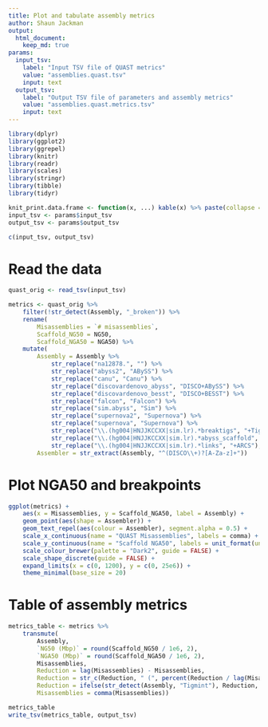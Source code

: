 ```yaml
---
title: Plot and tabulate assembly metrics
author: Shaun Jackman
output:
  html_document:
    keep_md: true
params:
  input_tsv:
    label: "Input TSV file of QUAST metrics"
    value: "assemblies.quast.tsv"
    input: text
  output_tsv:
    label: "Output TSV file of parameters and assembly metrics"
    value: "assemblies.quast.metrics.tsv"
    input: text
---
```


```r
library(dplyr)
library(ggplot2)
library(ggrepel)
library(knitr)
library(readr)
library(scales)
library(stringr)
library(tibble)
library(tidyr)

knit_print.data.frame <- function(x, ...) kable(x) %>% paste(collapse = "\n") %>% asis_output
input_tsv <- params$input_tsv
output_tsv <- params$output_tsv

c(input_tsv, output_tsv)
```

# Read the data
```r
quast_orig <- read_tsv(input_tsv)

metrics <- quast_orig %>%
	filter(!str_detect(Assembly, "_broken")) %>%
	rename(
		Misassemblies = `# misassemblies`,
		Scaffold_NG50 = NG50,
		Scaffold_NGA50 = NGA50) %>%
	mutate(
		Assembly = Assembly %>%
			str_replace("na12878.", "") %>%
			str_replace("abyss2", "ABySS") %>%
			str_replace("canu", "Canu") %>%
			str_replace("discovardenovo_abyss", "DISCO+ABySS") %>%
			str_replace("discovardenovo_besst", "DISCO+BESST") %>%
			str_replace("falcon", "Falcon") %>%
			str_replace("sim.abyss", "Sim") %>%
			str_replace("supernova2", "Supernova") %>%
			str_replace("supernova", "Supernova") %>%
			str_replace("\\.(hg004|HNJJKCCXX|sim.lr).*breaktigs", "+Tigmint") %>%
			str_replace("\\.(hg004|HNJJKCCXX|sim.lr).*abyss_scaffold", "+ARCS") %>%
			str_replace("\\.(hg004|HNJJKCCXX|sim.lr).*links", "+ARCS"),
		Assembler = str_extract(Assembly, "^(DISCO\\+)?[A-Za-z]+"))
```

# Plot NGA50 and breakpoints
```r
ggplot(metrics) +
	aes(x = Misassemblies, y = Scaffold_NGA50, label = Assembly) +
	geom_point(aes(shape = Assembler)) +
	geom_text_repel(aes(colour = Assembler), segment.alpha = 0.5) +
	scale_x_continuous(name = "QUAST Misassemblies", labels = comma) +
	scale_y_continuous(name = "Scaffold NGA50", labels = unit_format(unit = "Mbp", scale = 1e-6)) +
	scale_colour_brewer(palette = "Dark2", guide = FALSE) +
	scale_shape_discrete(guide = FALSE) +
	expand_limits(x = c(0, 1200), y = c(0, 25e6)) +
	theme_minimal(base_size = 20)
```

# Table of assembly metrics
```r
metrics_table <- metrics %>%
	transmute(
		Assembly,
		`NG50 (Mbp)` = round(Scaffold_NG50 / 1e6, 2),
		`NGA50 (Mbp)` = round(Scaffold_NGA50 / 1e6, 2),
		Misassemblies,
		Reduction = lag(Misassemblies) - Misassemblies,
		Reduction = str_c(Reduction, " (", percent(Reduction / lag(Misassemblies)), ")"),
		Reduction = ifelse(str_detect(Assembly, "Tigmint"), Reduction, NA),
		Misassemblies = comma(Misassemblies))

metrics_table
write_tsv(metrics_table, output_tsv)
```
